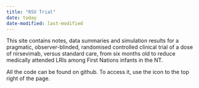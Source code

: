 ```yaml
---
title: "RSV Trial"
date: today
date-modified: last-modified
---
```


This site contains notes, data summaries and simulation results for a pragmatic, observer-blinded, randomised controlled clinical trial of a dose of nirsevimab, versus standard care, from six months old to reduce medically attended LRIs among First Nations infants in the NT.

All the code can be found on github.
To access it, use the icon to the top right of the page.









